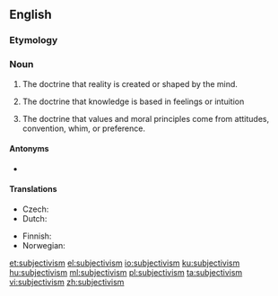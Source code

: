 ==English==
{{wikipedia}}

===Etymology===
{{suffix|subjective|ism|lang=en}}

===Noun===
{{en-noun|~}}

# {{lb|en|metaphysics}} The doctrine that reality is created or shaped by the mind.
# {{lb|en|epistemology}} The doctrine that knowledge is based in feelings or intuition
# {{lb|en|ethics}} The doctrine that values and moral principles come from attitudes, convention, whim, or preference.

====Antonyms====
* {{l|en|objectivism}}

====Translations====
{{checktrans-top}}
* Czech: {{t-check|cs|subjektivismus|m}}
* Dutch: {{t-check|nl|subjectivisme|n}}
{{trans-mid}}
* Finnish: {{t+|fi|subjektivismi}} {{qualifier|in metaphysics, epistemology and ethics}}
* Norwegian: {{t-check|no|subjektivisme}}
{{trans-bottom}}

[[et:subjectivism]]
[[el:subjectivism]]
[[io:subjectivism]]
[[ku:subjectivism]]
[[hu:subjectivism]]
[[ml:subjectivism]]
[[pl:subjectivism]]
[[ta:subjectivism]]
[[vi:subjectivism]]
[[zh:subjectivism]]
